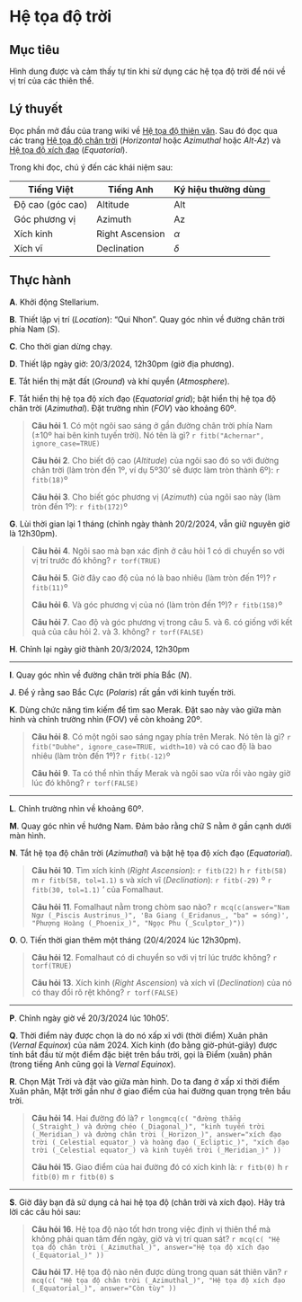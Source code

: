 # Hệ tọa độ trời

## Mục tiêu

Hình dung được và cảm thấy tự tin khi sử dụng các hệ tọa độ trời để nói về vị trí của các thiên thể.

## Lý thuyết

Đọc phần mở đầu của trang wiki về
[Hệ tọa độ thiên văn](https://vi.wikipedia.org/wiki/H%E1%BB%87_t%E1%BB%8Da_%C4%91%E1%BB%99_thi%C3%AAn_v%C4%83n).
Sau đó đọc qua các trang
[Hệ tọa độ chân trời](https://vi.wikipedia.org/wiki/H%E1%BB%87_t%E1%BB%8Da_%C4%91%E1%BB%99_ch%C3%A2n_tr%E1%BB%9Di) (_Horizontal_ hoặc _Azimuthal_ hoặc _Alt-Az_)
và [Hệ tọa độ xích đạo](https://vi.wikipedia.org/wiki/H%E1%BB%87_t%E1%BB%8Da_%C4%91%E1%BB%99_x%C3%ADch_%C4%91%E1%BA%A1o) (_Equatorial_).

Trong khi đọc, chú ý đến các khái niệm sau:

| Tiếng Việt | Tiếng Anh | Ký hiệu thường dùng |
| --- | --- | --- |
| Độ cao (góc cao) | Altitude | Alt |
| Góc phương vị | Azimuth | Az |
| Xích kinh | Right Ascension | $\alpha$ |
| Xích vĩ | Declination | $\delta$ |

## Thực hành

**A**. Khởi động Stellarium.

**B**. Thiết lập vị trí (_Location_): "Qui Nhon". Quay góc nhìn về đường chân trời phía Nam (_S_).

**C**. Cho thời gian dừng chạy.

**D**. Thiết lập ngày giờ: 20/3/2024, 12h30pm (giờ địa phương).

**E**. Tắt hiển thị mặt đất (_Ground_) và khí quyển (_Atmosphere_).

**F**. Tắt hiển thị hệ tọa độ xích đạo (_Equatorial grid_); bật hiển thị hệ tọa độ chân trời (_Azimuthal_). Đặt trường nhìn (_FOV_) vào khoảng 60º.

> **Câu hỏi 1**. Có một ngôi sao sáng ở gần đường chân trời phía Nam (±10º hai bên kinh tuyến trời). Nó tên là gì?
`r fitb("Achernar", ignore_case=TRUE)`
>
> **Câu hỏi 2**. Cho biết độ cao (_Altitude_) của ngôi sao đó so với đường chân trời (làm tròn đến 1º, ví dụ 5º30' sẽ được làm tròn thành 6º):
`r fitb(18)`º
>
> **Câu hỏi 3**. Cho biết góc phương vị (_Azimuth_) của ngôi sao này (làm tròn đến 1º):
`r fitb(172)`º

**G**. Lùi thời gian lại 1 tháng (chỉnh ngày thành 20/2/2024, vẫn giữ nguyên giờ là 12h30pm).

> **Câu hỏi 4**. Ngôi sao mà bạn xác định ở câu hỏi 1 có di chuyển so với vị trí trước đó không?
`r torf(TRUE)`
>
> **Câu hỏi 5**. Giờ đây cao độ của nó là bao nhiêu (làm tròn đến 1º)?
`r fitb(11)`º
>
> **Câu hỏi 6**. Và góc phương vị của nó (làm tròn đến 1º)?
`r fitb(158)`º
>
> **Câu hỏi 7**. Cao độ và góc phương vị trong câu 5. và 6. có giống với kết quả của câu hỏi 2. và 3. không?
`r torf(FALSE)`


**H**. Chỉnh lại ngày giờ thành 20/3/2024, 12h30pm

---

**I**. Quay góc nhìn về đường chân trời phía Bắc (_N_).

**J**. Để ý rằng sao Bắc Cực (_Polaris_) rất gần với kinh tuyến trời.

**K**. Dùng chức năng tìm kiếm để tìm sao Merak. Đặt sao này vào giữa màn hình và chỉnh trường nhìn (FOV) về còn khoảng 20º.

> **Câu hỏi 8**. Có một ngôi sao sáng ngay phía trên Merak. Nó tên là gì?
`r fitb("Dubhe", ignore_case=TRUE, width=10)`
và có cao độ là bao nhiêu (làm tròn đến 1º)?
`r fitb(-12)`º
>
> **Câu hỏi 9**. Ta có thể nhìn thấy Merak và ngôi sao vừa rồi vào ngày giờ lúc đó không?
`r torf(FALSE)`

---

**L**. Chỉnh trường nhìn về khoảng 60º.

**M**. Quay góc nhìn về hướng Nam. Đảm bảo rằng chữ S nằm ở gần cạnh dưới màn hình.

**N**. Tắt hệ tọa độ chân trời (_Azimuthal_) và bật hệ tọa độ xích đạo (_Equatorial_).

> **Câu hỏi 10**. Tìm xích kinh (_Right Ascension_):
`r fitb(22)` h
`r fitb(58)` m
`r fitb(58, tol=1.1)` s
và xích vĩ (_Declination_):
`r fitb(-29)` º
`r fitb(30, tol=1.1)` '
của Fomalhaut.
>
> **Câu hỏi 11**. Fomalhaut nằm trong chòm sao nào?
`r mcq(c(answer="Nam Ngư (_Piscis Austrinus_)", 'Ba Giang (_Eridanus_, "ba" = sóng)', "Phượng Hoàng (_Phoenix_)", "Ngọc Phu (_Sculptor_)"))`

**O**. O. Tiến thời gian thêm một tháng (20/4/2024 lúc 12h30pm).

> **Câu hỏi 12**. Fomalhaut có di chuyển so với vị trí lúc trước không?
`r torf(TRUE)`
>
> **Câu hỏi 13**. Xích kinh (_Right Ascension_) và xích vĩ (_Declination_) của nó có thay đổi rõ rệt không?
`r torf(FALSE)`

---

**P**. Chỉnh ngày giờ về 20/3/2024 lúc 10h05'.

**Q**. Thời điểm này được chọn là do nó xấp xỉ với (thời điểm) Xuân phân (_Vernal Equinox_) của năm 2024. Xích kinh (đo bằng giờ-phút-giây) được tính bắt đầu từ một điểm đặc biệt trên bầu trời, gọi là Điểm (xuân) phân (trong tiếng Anh cũng gọi là _Vernal Equinox_).

**R**. Chọn Mặt Trời và đặt vào giữa màn hình. Do ta đang ở xấp xỉ thời điểm Xuân phân, Mặt trời gần như ở giao điểm của hai đường quan trọng trên bầu trời.

> **Câu hỏi 14**. Hai đường đó là?
`r longmcq(c(
     "đường thẳng (_Straight_) và đường chéo (_Diagonal_)",
     "kinh tuyến trời (_Meridian_) và đường chân trời (_Horizon_)",
     answer="xích đạo trời (_Celestial equator_) và hoàng đạo (_Ecliptic_)",
     "xích đạo trời (_Celestial equator_) và kinh tuyến trời (_Meridian_)"
   ))`  
>
> **Câu hỏi 15**. Giao điểm của hai đường đó có xích kinh là:
`r fitb(0)` h 
`r fitb(0)` m 
`r fitb(0)` s

---

**S**. Giờ đây bạn đã sử dụng cả hai hệ tọa độ (chân trời và xích đạo). Hãy trả lời các câu hỏi sau:

> **Câu hỏi 16**. Hệ tọa độ nào tốt hơn trong việc định vị thiên thể mà không phải quan tâm đến ngày, giờ và vị trí quan sát?
`r mcq(c(
    "Hệ tọa độ chân trời (_Azimuthal_)",
    answer="Hệ tọa độ xích đạo (_Equatorial_)"
  ))`
>
> **Câu hỏi 17**. Hệ tọa độ nào nên được dùng trong quan sát thiên văn?
`r mcq(c(
    "Hệ tọa độ chân trời (_Azimuthal_)",
    "Hệ tọa độ xích đạo (_Equatorial_)",
    answer="Còn tùy"
  ))`